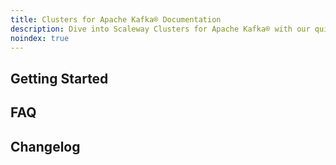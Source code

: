 ```yaml
---
title: Clusters for Apache Kafka® Documentation
description: Dive into Scaleway Clusters for Apache Kafka® with our quickstart guides, how-tos and more.
noindex: true
---
```


<ProductHeader
   productName="Clusters for Apache Kafka®"
   productLogo="TODO"
   description="Scaleway Clusters for Apache Kafka® provides a secure, fully-managed infrastructure for your Apache Kafka® deployments."
   url="/clusters-for-kafka/quickstart/"
   label="Clusters for Apache Kafka® Quickstart"
/>

## Getting Started

<Grid>
    <SummaryCard
        title="Quickstart"
        icon="rocket"
        description="Learn how to add and manage your clusters in a few steps."
        label="View Quickstart"
        url="/clusters-for-kafka/quickstart/"
    />
    <SummaryCard
        title="Concepts"
        icon="info"
        description="Core concepts that give you a better understanding of Scaleway billing."
        label="View Concepts"
        url="/billing/concepts"
    />
    <SummaryCard
        title="How-tos"
        icon="help-circle-outline"
        description="Check our guides to add and manage billing information"
        label="View How-tos"
        url="/billing/how-to/"
    />

</Grid>

## FAQ

<Grid>
    <Card
        title="How am I billed for Scaleway services?"
        url="/billing/faq/#how-am-i-billed-for-scaleway-services"
        label="Read more"
    />
    <Card
        title="When are invoices issued?"
        url="/billing/faq/#when-are-invoices-issued"
        label="Read more"
    />
    <Card
        title="Which payment methods does Scaleway accept?"
        url="/billing/faq/#which-payment-methods-does-scaleway-accept"
        label="Read more"
    />
    <Card
        title="How can I pay my invoice?"
        url="/billing/faq/#how-can-i-pay-my-invoice"
        label="Read more"
    />
</Grid>

<ClickableBanner
    productLogo="cli"
    title="Billing API"
    description="Learn how to manage your Scaleway billing through the API."
    url="https://www.scaleway.com/en/developers/api/billing/"
    label="Go to billing API"
/>

## Changelog

<ChangelogList
    productName="billing"
    numberOfChanges={3}
/>
